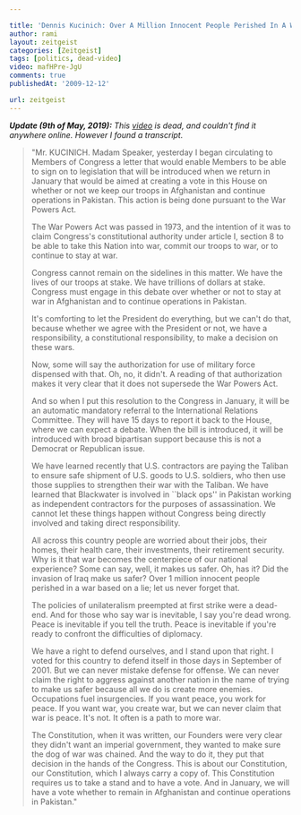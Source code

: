 ```yaml
---

title: 'Dennis Kucinich: Over A Million Innocent People Perished In A War Based On A Lie!'
author: rami
layout: zeitgeist
categories: [Zeitgeist]
tags: [politics, dead-video]
video: mafHPre-JgU
comments: true
publishedAt: '2009-12-12'

url: zeitgeist
---
```


*__Update (9th of May, 2019):__ This [video](https://www.youtube-nocookie.com/embed/mafHPre-JgU) is dead, and couldn't find it anywhere online. However I found a transcript.*

<blockquote>
 <p>"Mr. KUCINICH. Madam Speaker, yesterday I began circulating to Members of Congress a letter that would enable Members to be able to sign on to legislation that will be introduced when we return in January that would be aimed at creating a vote in this House on whether or not we keep our troops in Afghanistan and continue operations in Pakistan. This action is being done pursuant to the War Powers Act.</p>

<p>The War Powers Act was passed in 1973, and the intention of it was to claim Congress's constitutional authority under article I, section 8 to be able to take this Nation into war, commit our troops to war, or to continue to stay at war.</p>

<p>Congress cannot remain on the sidelines in this matter. We have the lives of our troops at stake. We have trillions of dollars at stake. Congress must engage in this debate over whether or not to stay at war in Afghanistan and to continue operations in Pakistan.</p>

<p>It's comforting to let the President do everything, but we can't do that, because whether we agree with the President or not, we have a responsibility, a constitutional responsibility, to make a decision on these wars.</p>

<p>Now, some will say the authorization for use of military force dispensed with that. Oh, no, it didn't. A reading of that authorization makes it very clear that it does not supersede the War Powers Act.</p>

<p>And so when I put this resolution to the Congress in January, it will be an automatic mandatory referral to the International Relations Committee. They will have 15 days to report it back to the House, where we can expect a debate. When the bill is introduced, it will be introduced with broad bipartisan support because this is not a Democrat or Republican issue.</p>

<p>We have learned recently that U.S. contractors are paying the Taliban to ensure safe shipment of U.S. goods to U.S. soldiers, who then use those supplies to strengthen their war with the Taliban. We have learned that Blackwater is involved in ``black ops'' in Pakistan working as independent contractors for the purposes of assassination. We cannot let these things happen without Congress being directly involved and taking direct responsibility.</p>

<p>All across this country people are worried about their jobs, their homes, their health care, their investments, their retirement security. Why is it that war becomes the centerpiece of our national experience? Some can say, well, it makes us safer. Oh, has it? Did the invasion of Iraq make us safer? Over 1 million innocent people perished in a war based on a lie; let us never forget that.</p>

<p>The policies of unilateralism preempted at first strike were a dead-end. And for those who say war is inevitable, I say you're dead wrong. Peace is inevitable if you tell the truth. Peace is inevitable if you're ready to confront the difficulties of diplomacy.</p>

<p>We have a right to defend ourselves, and I stand upon that right. I voted for this country to defend itself in those days in September of 2001. But we can never mistake defense for offense. We can never claim the right to aggress against another nation in the name of trying to make us safer because all we do is create more enemies. Occupations fuel insurgencies. If you want peace, you work for peace. If you want war, you create war, but we can never claim that war is peace. It's not. It often is a path to more war.</p>

<p>The Constitution, when it was written, our Founders were very clear they didn't want an imperial government, they wanted to make sure the dog of war was chained. And the way to do it, they put that decision in the hands of the Congress. This is about our Constitution, our Constitution, which I always carry a copy of. This Constitution requires us to take a stand and to have a vote. And in January, we will have a vote whether to remain in Afghanistan and continue operations in Pakistan."</p>
</blockquote>
